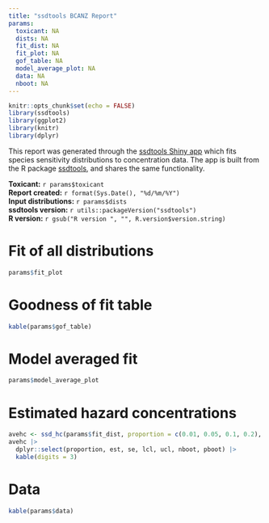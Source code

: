 ```yaml
---
title: "ssdtools BCANZ Report"
params:
  toxicant: NA
  dists: NA
  fit_dist: NA
  fit_plot: NA
  gof_table: NA
  model_average_plot: NA
  data: NA
  nboot: NA
---
```


```r
knitr::opts_chunk$set(echo = FALSE)
library(ssdtools)
library(ggplot2)
library(knitr)
library(dplyr)
```

This report was generated through the [ssdtools Shiny app](https://bcgov-env.shinyapps.io/ssdtools)
which fits species sensitivity distributions to concentration data. The app is built from the R package [ssdtools](https://cran.r-project.org/web/packages/ssdtools/), and shares the same functionality.  

**Toxicant:** `r params$toxicant`   
**Report created:** `r format(Sys.Date(), "%d/%m/%Y")`  
**Input distributions:** `r params$dists`  
**ssdtools version:** `r utils::packageVersion("ssdtools")`  
**R version:** `r gsub("R version ", "", R.version$version.string)`   

\newpage

# Fit of all distributions
```r
params$fit_plot
```

# Goodness of fit table
```r
kable(params$gof_table) 
```

\newpage

# Model averaged fit
```r
params$model_average_plot 
```

# Estimated hazard concentrations
```r
avehc <- ssd_hc(params$fit_dist, proportion = c(0.01, 0.05, 0.1, 0.2), ci = TRUE, nboot = params$nboot, min_pboot = 0)
avehc |>
  dplyr::select(proportion, est, se, lcl, ucl, nboot, pboot) |>
  kable(digits = 3)
```

\newpage

# Data
```r
kable(params$data)
```

